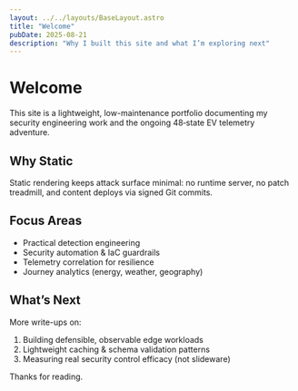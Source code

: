 ```yaml
---
layout: ../../layouts/BaseLayout.astro
title: "Welcome"
pubDate: 2025-08-21
description: "Why I built this site and what I’m exploring next"
---
```


# Welcome

This site is a lightweight, low-maintenance portfolio documenting my security engineering work and the ongoing 48‑state EV telemetry adventure.

## Why Static

Static rendering keeps attack surface minimal: no runtime server, no patch treadmill, and content deploys via signed Git commits.

## Focus Areas

- Practical detection engineering
- Security automation & IaC guardrails
- Telemetry correlation for resilience
- Journey analytics (energy, weather, geography)

## What’s Next

More write-ups on:

1. Building defensible, observable edge workloads
2. Lightweight caching & schema validation patterns
3. Measuring real security control efficacy (not slideware)

Thanks for reading.

